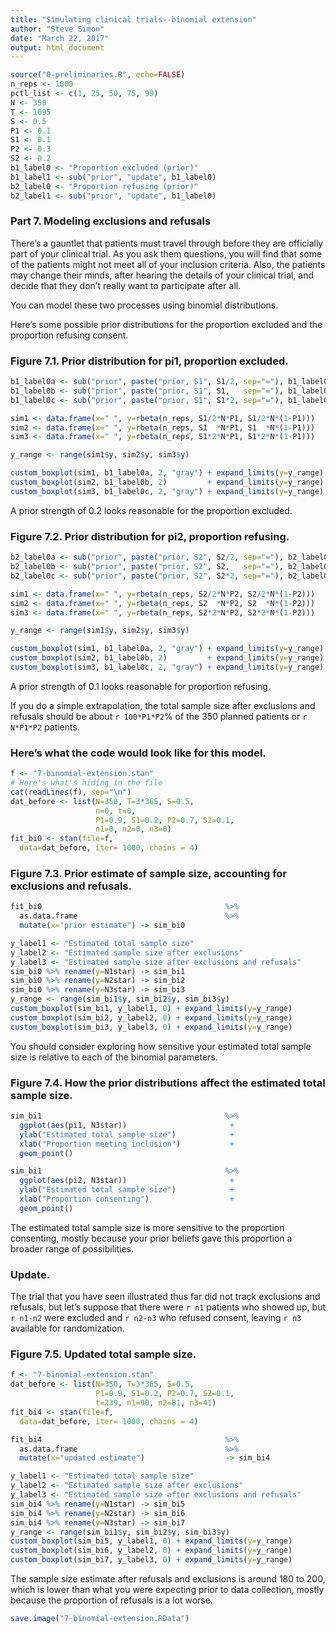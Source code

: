 ```yaml
---
title: "Simulating clinical trials--binomial extension"
author: "Steve Simon"
date: "March 22, 2017"
output: html_document
---
```


```r
source("0-preliminaries.R", echo=FALSE)
n_reps <- 1000
pctl_list <- c(1, 25, 50, 75, 99)
N <- 350
T <- 1095
S <- 0.5
P1 <- 0.1
S1 <- 0.1
P2 <- 0.3
S2 <- 0.2
b1_label0 <- "Proportion excluded (prior)"
b1_label1 <- sub("prior", "update", b1_label0)
b2_label0 <- "Proportion refusing (prior)"
b2_label1 <- sub("prior", "update", b1_label0)
```

### Part 7. Modeling exclusions and refusals

There's a gauntlet that patients must travel through before they are officially part of your clinical trial. As you ask them questions, you will find that some of the patients might not meet all of your inclusion criteria. Also, the patients may change their minds, after hearing the details of your clinical trial, and decide that they don't really want to participate after all.

You can model these two processes using binomial distributions.

Here's some possible prior distributions for the proportion excluded and the proportion refusing consent.

### Figure 7.1. Prior distribution for pi1, proportion excluded.

```r
b1_label0a <- sub("prior", paste("prior, S1", S1/2, sep="="), b1_label0)
b1_label0b <- sub("prior", paste("prior, S1", S1,   sep="="), b1_label0)
b1_label0c <- sub("prior", paste("prior, S1", S1*2, sep="="), b1_label0)

sim1 <- data.frame(x=" ", y=rbeta(n_reps, S1/2*N*P1, S1/2*N*(1-P1)))
sim2 <- data.frame(x=" ", y=rbeta(n_reps, S1  *N*P1, S1  *N*(1-P1)))
sim3 <- data.frame(x=" ", y=rbeta(n_reps, S1*2*N*P1, S1*2*N*(1-P1)))

y_range <- range(sim1$y, sim2$y, sim3$y)

custom_boxplot(sim1, b1_label0a, 2, "gray") + expand_limits(y=y_range)
custom_boxplot(sim2, b1_label0b, 2)         + expand_limits(y=y_range)
custom_boxplot(sim3, b1_label0c, 2, "gray") + expand_limits(y=y_range)
```

A prior strength of 0.2 looks reasonable for the proportion excluded.

### Figure 7.2. Prior distribution for pi2, proportion refusing.

```r
b2_label0a <- sub("prior", paste("prior, S2", S2/2, sep="="), b2_label0)
b2_label0b <- sub("prior", paste("prior, S2", S2,   sep="="), b2_label0)
b2_label0c <- sub("prior", paste("prior, S2", S2*2, sep="="), b2_label0)

sim1 <- data.frame(x=" ", y=rbeta(n_reps, S2/2*N*P2, S2/2*N*(1-P2)))
sim2 <- data.frame(x=" ", y=rbeta(n_reps, S2  *N*P2, S2  *N*(1-P2)))
sim3 <- data.frame(x=" ", y=rbeta(n_reps, S2*2*N*P2, S2*2*N*(1-P2)))

y_range <- range(sim1$y, sim2$y, sim3$y)

custom_boxplot(sim1, b1_label0a, 2, "gray") + expand_limits(y=y_range)
custom_boxplot(sim2, b1_label0b, 2)         + expand_limits(y=y_range)
custom_boxplot(sim3, b1_label0c, 2, "gray") + expand_limits(y=y_range)
```

A prior strength of 0.1 looks reasonable for proportion refusing.

If you do a simple extrapolation, the total sample size after exclusions and refusals should be about `r 100*P1*P2`% of the 350 planned patients or `r N*P1*P2` patients.

### Here's what the code would look like for this model.

```r
f <- "7-binomial-extension.stan"
# Here's what's hiding in the file 
cat(readLines(f), sep="\n")
dat_before <- list(N=350, T=3*365, S=0.5, 
                   n=0, t=0, 
                   P1=0.9, S1=0.2, P2=0.7, S2=0.1,
                   n1=0, n2=0, n3=0)
fit_bi0 <- stan(file=f,
  data=dat_before, iter= 1000, chains = 4)
```

### Figure 7.3. Prior estimate of sample size, accounting for exclusions and refusals.

```r
fit_bi0                                         %>%
  as.data.frame                                 %>%
  mutate(x="prior estimate") -> sim_bi0

y_label1 <- "Estimated total sample size"
y_label2 <- "Estimated sample size after exclusions"
y_label3 <- "Estimated sample size after exclusions and refusals"
sim_bi0 %>% rename(y=N1star) -> sim_bi1
sim_bi0 %>% rename(y=N2star) -> sim_bi2
sim_bi0 %>% rename(y=N3star) -> sim_bi3
y_range <- range(sim_bi1$y, sim_bi2$y, sim_bi3$y)
custom_boxplot(sim_bi1, y_label1, 0) + expand_limits(y=y_range)
custom_boxplot(sim_bi2, y_label2, 0) + expand_limits(y=y_range)
custom_boxplot(sim_bi3, y_label3, 0) + expand_limits(y=y_range)
```

You should consider exploring how sensitive your estimated total sample size is relative to each of the binomial parameters.

### Figure 7.4. How the prior distributions affect the estimated total sample size.

```r
sim_bi1                                         %>%
  ggplot(aes(pi1, N3star))                       +
  ylab("Estimated total sample size")            + 
  xlab("Proportion meeting inclusion")           +
  geom_point()

sim_bi1                                         %>%
  ggplot(aes(pi2, N3star))                       +
  ylab("Estimated total sample size")            + 
  xlab("Proportion consenting")                  +
  geom_point()

```

The estimated total sample size is more sensitive to the proportion consenting, mostly because your prior beliefs gave this proportion a broader range of possibilities.

### Update. 

The trial that you have seen illustrated thus far did not track exclusions and refusals, but let's suppose that there were `r n1` patients who showed up, but `r n1-n2` were excluded and `r n2-n3` who refused consent, leaving `r n3` available for randomization.

### Figure 7.5. Updated total sample size.

```r
f <- "7-binomial-extension.stan"
dat_before <- list(N=350, T=3*365, S=0.5, 
                   P1=0.9, S1=0.2, P2=0.7, S2=0.1,
                   t=239, n1=90, n2=81, n3=41)
fit_bi4 <- stan(file=f,
  data=dat_before, iter= 1000, chains = 4)

fit_bi4                                         %>%
  as.data.frame                                 %>%
  mutate(x="updated estimate")                  -> sim_bi4

y_label1 <- "Estimated total sample size"
y_label2 <- "Estimated sample size after exclusions"
y_label3 <- "Estimated sample size after exclusions and refusals"
sim_bi4 %>% rename(y=N1star) -> sim_bi5
sim_bi4 %>% rename(y=N2star) -> sim_bi6
sim_bi4 %>% rename(y=N3star) -> sim_bi7
y_range <- range(sim_bi1$y, sim_bi2$y, sim_bi3$y)
custom_boxplot(sim_bi5, y_label1, 0) + expand_limits(y=y_range)
custom_boxplot(sim_bi6, y_label2, 0) + expand_limits(y=y_range)
custom_boxplot(sim_bi7, y_label3, 0) + expand_limits(y=y_range)
```

The sample size estimate after refusals and exclusions is around 180 to 200, which is lower than what you were expecting prior to data collection, mostly because the proportion of refusals is a lot worse.

```r
save.image("7-binomial-extension.RData")
```
